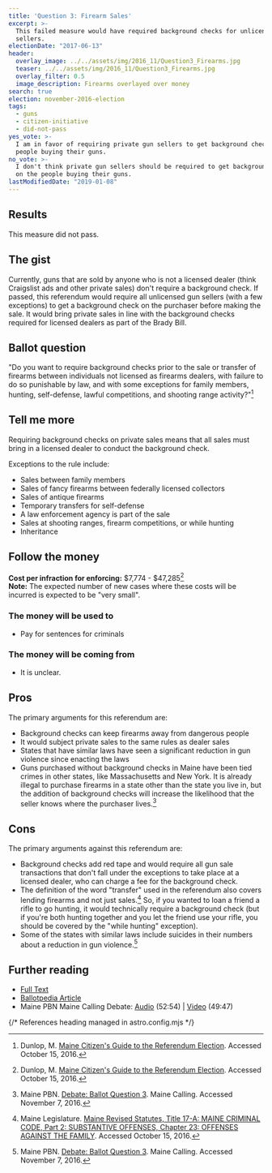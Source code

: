 ```yaml
---
title: 'Question 3: Firearm Sales'
excerpt: >-
  This failed measure would have required background checks for unlicensed gun
  sellers.
electionDate: "2017-06-13"
header:
  overlay_image: ../../assets/img/2016_11/Question3_Firearms.jpg
  teaser: ../../assets/img/2016_11/Question3_Firearms.jpg
  overlay_filter: 0.5
  image_description: Firearms overlayed over money
search: true
election: november-2016-election
tags:
  - guns
  - citizen-initiative
  - did-not-pass
yes_vote: >-
  I am in favor of requiring private gun sellers to get background checks on the
  people buying their guns.
no_vote: >-
  I don't think private gun sellers should be required to get background check
  on the people buying their guns.
lastModifiedDate: "2019-01-08"
---
```


## Results

This measure did not pass.

## The gist

Currently, guns that are sold by anyone who is not a licensed dealer (think Craigslist ads and other private sales) don't require a background check. If passed, this referendum would require all unlicensed gun sellers (with a few exceptions) to get a background check on the purchaser before making the sale. It would bring private sales in line with the background checks required for licensed dealers as part of the Brady Bill.

## Ballot question

"Do you want to require background checks prior to the sale or transfer of firearms between individuals not licensed as firearms dealers, with failure to do so punishable by law, and with some exceptions for family members, hunting, self-defense, lawful competitions, and shooting range activity?"[^2]

<YesNoTable yesContent={frontmatter.yes_vote} noContent={frontmatter.no_vote} />

## Tell me more

Requiring background checks on private sales means that all sales must bring in a licensed dealer to conduct the background check.

Exceptions to the rule include:

- Sales between family members
- Sales of fancy firearms between federally licensed collectors
- Sales of antique firearms
- Temporary transfers for self-defense
- A law enforcement agency is part of the sale
- Sales at shooting ranges, firearm competitions, or while hunting
- Inheritance

## Follow the money

**Cost per infraction for enforcing:** $7,774 - $47,285[^2]
<br />**Note:** The expected number of new cases where these costs will be incurred is expected to be "very small".

### The money will be used to

- Pay for sentences for criminals

### The money will be coming from

- It is unclear.

## Pros

The primary arguments for this referendum are:

- Background checks can keep firearms away from dangerous people
- It would subject private sales to the same rules as dealer sales
- States that have similar laws have seen a significant reduction in gun violence since enacting the laws
- Guns purchased without background checks in Maine have been tied crimes in other states, like Massachusetts and New York. It is already illegal to purchase firearms in a state other than the state you live in, but the addition of background checks will increase the likelihood that the seller knows where the purchaser lives.[^4]

## Cons

The primary arguments against this referendum are:

- Background checks add red tape and would require all gun sale transactions that don't fall under the exceptions to take place at a licensed dealer, who can charge a fee for the background check.
- The definition of the word "transfer" used in the referendum also covers lending firearms and not just sales.[^3] So, if you wanted to loan a friend a rifle to go hunting, it would technically require a background check (but if you're both hunting together and you let the friend use your rifle, you should be covered by the "while hunting" exception).
- Some of the states with similar laws include suicides in their numbers about a reduction in gun violence.[^4]

## Further reading
- [Full Text](http://www.maine.gov/sos/cec/elec/citizens/background.pdf)
- [Ballotpedia Article](<https://ballotpedia.org/Maine_Background_Checks_for_Gun_Sales,_Question_3_(2016)>)
- Maine PBN Maine Calling Debate: [Audio](http://mainepublic.org/post/debate-ballot-question-3#stream/0) (52:54) | [Video](http://video.mainepublic.org/video/2365875159/) (49:47)

{/* References heading managed in astro.config.mjs */}
[^1]: Ballotpedia State Desk. [Maine Background Checks for Gun Sales, Question 3 (2016)](https://ballotpedia.org/Maine_Background_Checks_for_Gun_Sales,_Question_3_(2016)). Ballotpedia.  Accessed October 15, 2016.
[^2]: Dunlop, M. [Maine Citizen's Guide to the Referendum Election](http://www.state.me.us/sos/cec/elec/upcoming/citizensguide2016.pdf). Accessed October 15, 2016.
[^3]: Maine Legislature.  [Maine Revised Statutes, Title 17-A: MAINE CRIMINAL CODE, Part 2: SUBSTANTIVE OFFENSES, Chapter 23: OFFENSES AGAINST THE FAMILY](http://www.maineballot.org/Title%2017-A:%20MAINE%20CRIMINAL%20CODE%20Part%202:%20SUBSTANTIVE%20OFFENSES%20Chapter%2023:%20OFFENSES%20AGAINST%20THE%20FAMILY).  Accessed October 15, 2016.
[^4]: Maine PBN.  [Debate: Ballot Question 3](http://mainepublic.org/post/debate-ballot-question-3#stream/0).  Maine Calling.  Accessed November 7, 2016.
